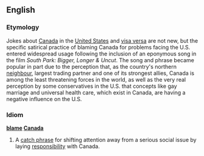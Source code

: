 {{wikipedia}}
==English==
===Etymology===
Jokes about [[Canada]] in the [[United States]] and [[visa versa]] are not new, but the specific satirical practice of blaming Canada for problems facing the U.S. entered widespread usage following the inclusion of an eponymous song in the film ''South Park: Bigger, Longer & Uncut''. The song and phrase became popular in part due to the perception that, as the country's northern [[neighbour]], largest trading partner and one of its strongest allies, Canada is among the least threatening forces in the world, as well as the very real perception by some conservatives in the U.S. that concepts like gay marriage and universal health care, which exist in Canada, are having a negative influence on the U.S.

===Idiom===
'''[[blame]] [[Canada]]'''
#{{US}} A [[catch phrase]] for shifting attention away from a serious social issue by laying [[responsibility]] with Canada.